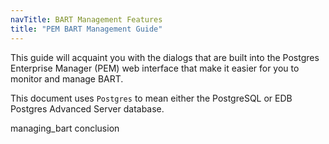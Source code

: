 ```yaml
---
navTitle: BART Management Features
title: "PEM BART Management Guide"
---
```


This guide will acquaint you with the dialogs that are built into the Postgres Enterprise Manager (PEM) web interface that make it easier for you to monitor and manage BART.

This document uses `Postgres` to mean either the PostgreSQL or EDB Postgres Advanced Server database.

<div class="toctree" maxdepth="3">

managing_bart conclusion

</div>

